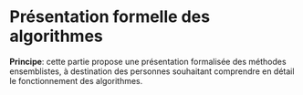 # Présentation formelle des algorithmes

__Principe__: cette partie propose une présentation formalisée des méthodes ensemblistes, à destination des personnes souhaitant comprendre en détail le fonctionnement des algorithmes.


